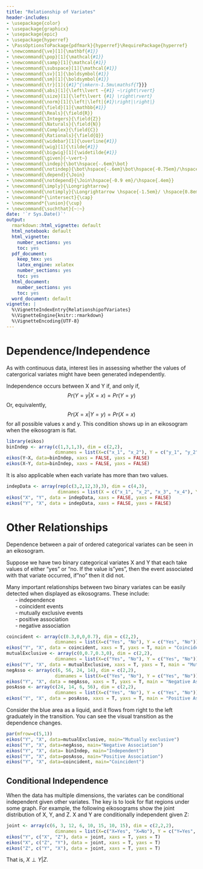 ```yaml
---
title: "Relationship of Variates"
header-includes:
- \usepackage{color}
- \usepackage{graphicx}
- \usepackage{epic}
- \usepackage{hyperref}
- \PassOptionsToPackage{pdfmark}{hyperref}\RequirePackage{hyperref}
- \newcommand{\ve}[1]{\mathbf{#1}}
- \newcommand{\pop}[1]{\mathcal{#1}}
- \newcommand{\samp}[1]{\mathcal{#1}}
- \newcommand{\subspace}[1]{\mathcal{#1}}
- \newcommand{\sv}[1]{\boldsymbol{#1}}
- \newcommand{\sm}[1]{\boldsymbol{#1}}
- \newcommand{\tr}[1]{{#1}^{\mkern-1.5mu\mathsf{T}}}
- \newcommand{\abs}[1]{\left\lvert ~{#1} ~\right\rvert}
- \newcommand{\size}[1]{\left\lvert {#1} \right\rvert}
- \newcommand{\norm}[1]{\left|\left|{#1}\right|\right|}
- \newcommand{\field}[1]{\mathbb{#1}}
- \newcommand{\Reals}{\field{R}}
- \newcommand{\Integers}{\field{Z}}
- \newcommand{\Naturals}{\field{N}}
- \newcommand{\Complex}{\field{C}}
- \newcommand{\Rationals}{\field{Q}}
- \newcommand{\widebar}[1]{\overline{#1}}
- \newcommand{\wig}[1]{\tilde{#1}}
- \newcommand{\bigwig}[1]{\widetilde{#1}}
- \newcommand{\given}{~\vert~}
- \newcommand{\indep}{\bot\hspace{-.6em}\bot}
- \newcommand{\notindep}{\bot\hspace{-.6em}\bot\hspace{-0.75em}/\hspace{.4em}}
- \newcommand{\depend}{\Join}
- \newcommand{\notdepend}{\Join\hspace{-0.9 em}/\hspace{.4em}}
- \newcommand{\imply}{\Longrightarrow}
- \newcommand{\notimply}{\Longrightarrow \hspace{-1.5em}/ \hspace{0.8em}}
- \newcommand*{\intersect}{\cap}
- \newcommand*{\union}{\cup}
- \newcommand{\suchthat}{~:~}
date: '`r Sys.Date()`'
output:
  rmarkdown::html_vignette: default
  html_notebook: default
  html_vignette:
    number_sections: yes
    toc: yes
  pdf_document:
    keep_tex: yes
    latex_engine: xelatex
    number_sections: yes
    toc: yes
  html_document:
    number_sections: yes
    toc: yes
  word_document: default
vignette: |
  %\VignetteIndexEntry{RelationshipofVariates} 
  %\VignetteEngine{knitr::rmarkdown} 
  %\VignetteEncoding{UTF-8}
---
```


$\renewcommand{\tr}[1]{{#1}^{\mkern-1.5mu\mathsf{T}}}$
$\renewcommand{\ve}[1]{\mathbf{#1}}$
$\renewcommand{\sv}[1]{\boldsymbol{#1}}$
$\renewcommand{\pop}[1]{\mathcal{#1}}$
$\renewcommand{\samp}[1]{\mathcal{#1}}$
$\renewcommand{\imply}{\Longrightarrow}$
$\renewcommand{\given}{~\vert~}$
$\renewcommand{\suchthat}{~:~}$
$\renewcommand{\widebar}[1]{\overline{#1}}$
$\renewcommand{\wig}[1]{\tilde{#1}}$
$\renewcommand{\bigwig}[1]{\widetilde{#1}}$
$\renewcommand{\field}[1]{\mathbb{#1}}$
$\renewcommand{\Reals}{\field{R}}$
$\renewcommand{\abs}[1]{\left\lvert ~{#1} ~\right\rvert}$
$\renewcommand{\size}[1]{\left\lvert {#1} \right\rvert}$
$\renewcommand{\tr}[1]{{#1}^{\mkern-1.5mu\mathsf{T}}}$
$\renewcommand{\norm}[1]{\left|\left|{#1}\right|\right|}$
$\renewcommand{\intersect}{\cap}$
$\renewcommand{\union}{\cup}$

# Dependence/Independence
As with continuous data, interest lies in assessing whether the values of catergorical variates might have been generated independently.  
  
Independence occurs between X and Y if, and only if,
$$Pr(Y = y | X = x) = Pr(Y = y)$$
Or, equivalently,
$$Pr(X = x | Y = y) = Pr(X = x)$$
for all possible values x and y.
This condition shows up in an eikosogram when the eikosogram is flat.
  
```r
library(eikos)
binIndep <- array(c(1,3,1,3), dim = c(2,2),
                  dimnames = list(X=c("x_1", "x_2"), Y = c("y_1", "y_2")))
eikos(Y~X, data=binIndep, xaxs = FALSE, yaxs = FALSE)
eikos(X~Y, data=binIndep, xaxs = FALSE, yaxs = FALSE)
```

  

It is also applicable when each variate has more than two values.  
```r
indepData <- array(rep(c(3,2,12,3),3), dim = c(4,3),
                   dimnames = list(X = c("x_1", "x_2", "x_3", "x_4"), Y = c("y_1", "y_2", "y_3")))
eikos("X", "Y", data = indepData, xaxs = FALSE, yaxs = FALSE)
eikos("Y", "X", data = indepData, xaxs = FALSE, yaxs = FALSE)
```


  
  
# Other Relationships
Dependence between a pair of ordered categorical variates can be seen in an eikosogram.  
  
Suppose we have two binary categorical variates X and Y that each take values of either "yes" or "no. If the value is"yes", then the event associated with that variate occurred, if"no" then it did not.  
  
Many important relationships between two binary variates can be easily detected when displayed as eikosograms. These include:  
&nbsp;&nbsp;&nbsp;&nbsp;&nbsp;&nbsp;- independence  
&nbsp;&nbsp;&nbsp;&nbsp;&nbsp;&nbsp;- coincident events  
&nbsp;&nbsp;&nbsp;&nbsp;&nbsp;&nbsp;- mutually exclusive events  
&nbsp;&nbsp;&nbsp;&nbsp;&nbsp;&nbsp;- positive association  
&nbsp;&nbsp;&nbsp;&nbsp;&nbsp;&nbsp;- negative association 
  
    
```r
coincident <- array(c(0.3,0,0,0.7), dim = c(2,2),
                  dimnames = list(X=c("Yes", "No"), Y = c("Yes", "No")))
eikos("Y", "X", data = coincident, xaxs = T, yaxs = T, main = "Coincident")
mutualExclusive <- array(c(0,0.7,0.3,0), dim = c(2,2),
                  dimnames = list(X=c("Yes", "No"), Y = c("Yes", "No")))
eikos("Y", "X", data = mutualExclusive, xaxs = T, yaxs = T, main = "Mutually exclusive")
negAsso <- array(c(6, 56, 24, 14), dim = c(2,2),
                  dimnames = list(X=c("Yes", "No"), Y = c("Yes", "No")))
eikos("Y", "X", data = negAsso, xaxs = T, yaxs = T, main = "Negative Association")
posAsso <- array(c(24, 14, 6, 56), dim = c(2,2),
                  dimnames = list(X=c("Yes", "No"), Y = c("Yes", "No")))
eikos("Y", "X", data = posAsso, xaxs = T, yaxs = T, main = "Positive Association")
```


Consider the blue area as a liquid, and it flows from right to the left graduately in the transition. You can see the visual transition as the dependence changes.   
```r
par(mfrow=c(5,1))
eikos("Y", "X", data=mutualExclusive, main="Mutually exclusive")
eikos("Y", "X", data=negAsso, main="Negative Association")
eikos("Y", "X", data= binIndep, main="Independent")
eikos("Y", "X", data=posAsso, main="Positive Association")
eikos("Y", "X", data=coincident, main="Coincident")
```

## Conditional Independence
When the data has multiple dimensions, the variates can be conditional independent given other variates. The key is to look for flat regions under some graph. For example, the following eikosograms show the joint distribution of X, Y, and Z. X and Y are conditionally independent given Z:

```r
joint <- array(c(6, 3, 12, 6, 10, 15, 10, 15), dim = c(2,2,2),
                  dimnames = list(X=c("X=Yes", "X=No"), Y = c("Y=Yes", "Y=No"), Z = c("Z=Yes", "Z=No")))
eikos("Y", c("X", "Z"), data = joint, xaxs = T, yaxs = T)
eikos("X", c("Z", "Y"), data = joint, xaxs = T, yaxs = T)
eikos("Z", c("Y", "X"), data = joint, xaxs = T, yaxs = T)
```

That is, $X \perp Y | Z$.
  
  

